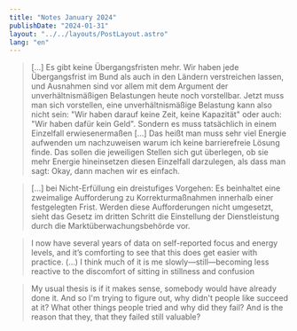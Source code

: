 ```yaml
---
title: "Notes January 2024"
publishDate: "2024-01-31"
layout: "../../layouts/PostLayout.astro"
lang: "en"
---
```



<Blockquote
  author="Sven Niklas, in: Digitale Barrierefreiheit: Gesetzliche Pflichten für öffentliche Stellen (Barriere? Los! Podcast)"
  url="https://barriere-los.podigee.io/24-gesetze-teil-1"
>
  [...] Es gibt keine Übergangsfristen mehr. Wir haben jede Übergangsfrist im
  Bund als auch in den Ländern verstreichen lassen, und Ausnahmen sind vor allem
  mit dem Argument der unverhältnismäßigen Belastungen heute noch vorstellbar.
  Jetzt muss man sich vorstellen, eine unverhältnismäßige Belastung kann also
  nicht sein: "Wir haben darauf keine Zeit, keine Kapazität" oder auch: "Wir
  haben dafür kein Geld". Sondern es muss tatsächlich in einem Einzelfall
  erwiesenermaßen [...] Das heißt man muss sehr viel Energie aufwenden um
  nachzuweisen warum ich keine barrierefreie Lösung finde. Das sollen die
  jeweiligen Stellen sich gut überlegen, ob sie mehr Energie hineinsetzen diesen
  Einzelfall darzulegen, als dass man sagt: Okay, dann machen wir es einfach.
</Blockquote>

<Blockquote
  author="Simone Lerche, in: Der European Accessibility Act und die Umsetzung in Deutschland (BITV Test Blog)"
  url="https://bitvtest.de/blog/detail/der-european-accessibility-act-und-die-umsetzung-in-deutschland"
>
  [...] bei Nicht-Erfüllung ein dreistufiges Vorgehen: Es beinhaltet eine
  zweimalige Aufforderung zu Korrekturmaßnahmen innerhalb einer festgelegten
  Frist. Werden diese Aufforderungen nicht umgesetzt, sieht das Gesetz im
  dritten Schritt die Einstellung der Dienstleistung durch die
  Marktüberwachungsbehörde vor.
</Blockquote>

<Blockquote author="Andy Matuschak" url="https://andymatuschak.org/2023/">
  I now have several years of data on self-reported focus and energy levels, and
  it’s comforting to see that this does get easier with practice. (…) I think
  much of it is me slowly—still—becoming less reactive to the discomfort of
  sitting in stillness and confusion
</Blockquote>

<Blockquote
  author="Vjeux, in: devtools.fm #83"
  url="https://devtools.fm/episode/83"
>
  My usual thesis is if it makes sense, somebody would have already done it. And
  so I'm trying to figure out, why didn't people like succeed at it? What other
  things people tried and why did they fail? And is the reason that they, that
  they failed still valuable?
</Blockquote>
